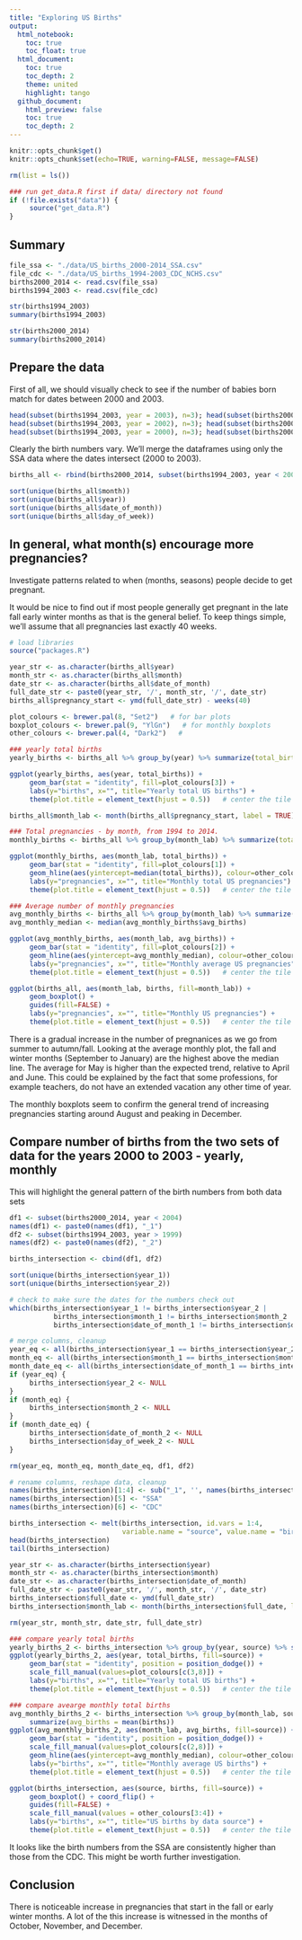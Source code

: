 ```yaml
---
title: "Exploring US Births"
output:
  html_notebook:
    toc: true
    toc_float: true
  html_document:
    toc: true
    toc_depth: 2
    theme: united
    highlight: tango
  github_document:
    html_preview: false
    toc: true
    toc_depth: 2
---
```


```r

knitr::opts_chunk$get()
knitr::opts_chunk$set(echo=TRUE, warning=FALSE, message=FALSE)

rm(list = ls())

### run get_data.R first if data/ directory not found
if (!file.exists("data")) { 
     source("get_data.R")
}
```


## Summary

```r
file_ssa <- "./data/US_births_2000-2014_SSA.csv"
file_cdc <- "./data/US_births_1994-2003_CDC_NCHS.csv"
births2000_2014 <- read.csv(file_ssa)
births1994_2003 <- read.csv(file_cdc)
```

```r
str(births1994_2003)
summary(births1994_2003)
```

```r
str(births2000_2014)
summary(births2000_2014)
```


## Prepare the data

First of all, we should visually check to see if the number of babies born match for dates between 2000 and 2003.
```r
head(subset(births1994_2003, year = 2003), n=3); head(subset(births2000_2014, year = 2003), n=3)
head(subset(births1994_2003, year = 2002), n=3); head(subset(births2000_2014, year = 2002), n=3)
head(subset(births1994_2003, year = 2000), n=3); head(subset(births2000_2014, year = 2000), n=3)
```

Clearly the birth numbers vary. We'll merge the dataframes using only the SSA data where the dates intersect (2000 to 2003).

```r
births_all <- rbind(births2000_2014, subset(births1994_2003, year < 2000))
```

```r
sort(unique(births_all$month))
sort(unique(births_all$year))
sort(unique(births_all$date_of_month))
sort(unique(births_all$day_of_week))
```


## In general, what month(s) encourage more pregnancies? 

Investigate patterns related to when (months, seasons) people decide to get pregnant.

It would be nice to find out if most people generally get pregnant in the late fall early winter months as that is the general belief. To keep things simple, we'll assume that all pregnancies last exactly 40 weeks.

```r
# load libraries
source("packages.R")

year_str <- as.character(births_all$year)
month_str <- as.character(births_all$month)
date_str <- as.character(births_all$date_of_month)
full_date_str <- paste0(year_str, '/', month_str, '/', date_str)
births_all$pregnancy_start <- ymd(full_date_str) - weeks(40)

plot_colours <- brewer.pal(8, "Set2")   # for bar plots
boxplot_colours <- brewer.pal(9, "YlGn")   # for monthly boxplots
other_colours <- brewer.pal(4, "Dark2")   #
```

```r
### yearly total births
yearly_births <- births_all %>% group_by(year) %>% summarize(total_births = sum(births))

ggplot(yearly_births, aes(year, total_births)) +
     geom_bar(stat = "identity", fill=plot_colours[3]) + 
     labs(y="births", x="", title="Yearly total US births") +
     theme(plot.title = element_text(hjust = 0.5))   # center the tile
```

```r
births_all$month_lab <- month(births_all$pregnancy_start, label = TRUE)

### Total pregnancies - by month, from 1994 to 2014.
monthly_births <- births_all %>% group_by(month_lab) %>% summarize(total_births = sum(births))

ggplot(monthly_births, aes(month_lab, total_births)) +
     geom_bar(stat = "identity", fill=plot_colours[1]) + 
     geom_hline(aes(yintercept=median(total_births)), colour=other_colours[2]) +   # median line
     labs(y="pregnancies", x="", title="Monthly total US pregnancies") + 
     theme(plot.title = element_text(hjust = 0.5))   # center the tile

### Average number of monthly pregnancies
avg_monthly_births <- births_all %>% group_by(month_lab) %>% summarize(avg_births = mean(births))
avg_monthly_median <- median(avg_monthly_births$avg_births)

ggplot(avg_monthly_births, aes(month_lab, avg_births)) +
     geom_bar(stat = "identity", fill=plot_colours[2]) + 
     geom_hline(aes(yintercept=avg_monthly_median), colour=other_colours[1]) +   # median line
     labs(y="pregnancies", x="", title="Monthly average US pregnancies") + 
     theme(plot.title = element_text(hjust = 0.5))   # center the tile
```

```r
ggplot(births_all, aes(month_lab, births, fill=month_lab)) +
     geom_boxplot() +
     guides(fill=FALSE) +
     labs(y="pregnancies", x="", title="Monthly US pregnancies") +
     theme(plot.title = element_text(hjust = 0.5))   # center the tile
```


There is a gradual increase in the number of pregnanices as we go from summer to autumn/fall. Looking at the average monthly plot, the fall and winter months (September to January) are the highest above the median line. The average for May is higher than the expected trend, relative to April and June. This could be explained by the fact that some professions, for example teachers, do not have an extended vacation any other time of year.

The monthly boxplots seem to confirm the general trend of increasing pregnancies starting around August and peaking in December.


## Compare number of births from the two sets of data for the years 2000 to 2003 - yearly, monthly

This will highlight the general pattern of the birth numbers from both data sets
```r
df1 <- subset(births2000_2014, year < 2004)
names(df1) <- paste0(names(df1), "_1")
df2 <- subset(births1994_2003, year > 1999)
names(df2) <- paste0(names(df2), "_2")

births_intersection <- cbind(df1, df2)   
```

```r
sort(unique(births_intersection$year_1))
sort(unique(births_intersection$year_2))

# check to make sure the dates for the numbers check out
which(births_intersection$year_1 != births_intersection$year_2 | 
           births_intersection$month_1 != births_intersection$month_2 | 
           births_intersection$date_of_month_1 != births_intersection$date_of_month_2)
```

```r
# merge columns, cleanup
year_eq <- all(births_intersection$year_1 == births_intersection$year_2)
month_eq <- all(births_intersection$month_1 == births_intersection$month_2)
month_date_eq <- all(births_intersection$date_of_month_1 == births_intersection$date_of_month_2)
if (year_eq) {
     births_intersection$year_2 <- NULL
}
if (month_eq) {
     births_intersection$month_2 <- NULL
}
if (month_date_eq) {
     births_intersection$date_of_month_2 <- NULL
     births_intersection$day_of_week_2 <- NULL
}

rm(year_eq, month_eq, month_date_eq, df1, df2)

# rename columns, reshape data, cleanup
names(births_intersection)[1:4] <- sub("_1", '', names(births_intersection)[1:4])
names(births_intersection)[5] <- "SSA"
names(births_intersection)[6] <- "CDC"

births_intersection <- melt(births_intersection, id.vars = 1:4, 
                            variable.name = "source", value.name = "births")
head(births_intersection)
tail(births_intersection)

year_str <- as.character(births_intersection$year)
month_str <- as.character(births_intersection$month)
date_str <- as.character(births_intersection$date_of_month)
full_date_str <- paste0(year_str, '/', month_str, '/', date_str)
births_intersection$full_date <- ymd(full_date_str)
births_intersection$month_lab <- month(births_intersection$full_date, label = TRUE)

rm(year_str, month_str, date_str, full_date_str)
```


```r
### compare yearly total births
yearly_births_2 <- births_intersection %>% group_by(year, source) %>% summarize(total_births = sum(births))
ggplot(yearly_births_2, aes(year, total_births, fill=source)) +
     geom_bar(stat = "identity", position = position_dodge()) + 
     scale_fill_manual(values=plot_colours[c(3,8)]) +
     labs(y="births", x="", title="Yearly total US births") +
     theme(plot.title = element_text(hjust = 0.5))   # center the tile

### compare avearge monthly total births
avg_monthly_births_2 <- births_intersection %>% group_by(month_lab, source) %>%
     summarize(avg_births = mean(births))
ggplot(avg_monthly_births_2, aes(month_lab, avg_births, fill=source)) +
     geom_bar(stat = "identity", position = position_dodge()) + 
     scale_fill_manual(values=plot_colours[c(2,8)]) +
     geom_hline(aes(yintercept=avg_monthly_median), colour=other_colours[4]) +   # median line
     labs(y="births", x="", title="Monthly average US births") +
     theme(plot.title = element_text(hjust = 0.5))   # center the tile
```

```r
ggplot(births_intersection, aes(source, births, fill=source)) +
     geom_boxplot() + coord_flip() +
     guides(fill=FALSE) +
     scale_fill_manual(values = other_colours[3:4]) +
     labs(y="births", x="", title="US births by data source") +
     theme(plot.title = element_text(hjust = 0.5))   # center the tile
```

It looks like the birth numbers from the SSA are consistently higher than those from the CDC. This might be worth further investigation.

## Conclusion
There is noticeable increase in pregnancies that start in the fall or early winter months. A lot of the this increase is witnessed in the months of October, November, and December.  

